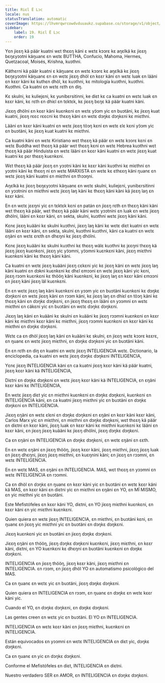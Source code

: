 ```yaml
---
title: Riɛl Ë Lɔc
locale: nus
statusTranslation: automatic
coverImage: https://lhvmrqwrcowdvduuaukz.supabase.co/storage/v1/object/public/strapi-uploads/small_cover-educacion-fundamental.webp-2d51a7828a2b1309555be27f7e2a61a0.webp
sidebar:
    label: 19. Riɛl Ë Lɔc
    order: 19
---
```

Yɛn jiɛɛŋ kä päär kuatni wɛt thɛɛŋ käni ɛ wɛtɛ kɔɔrɛ kɛ aŋɛlkä kɛ jiɛɛŋ bɛŋɛyɔɔtni käŋuanɛ ɛn wɛtɛ BUTTHA, Confucio, Mahoma, Hermes, Quetzacoal, Moisés, Krishna, kuɔthni.

Käthɛrni kä päär kuatni ɛ käŋuanɛ ɛn wɛtɛ kɔɔrɛ kɛ aŋɛlkä kɛ jiɛɛŋ bɛŋɛyɔɔtni käŋuanɛ ɛn ɛn wɛtɛ jiɛɛŋ dhöl ɛn kɛɛr käni ɛn wɛtɛ luak ɛn lääni ɛn kɛɛr käni kɛ kuthɛn dhöl, kɛ kuɔthni, kɛ mitología kuɔthni, kuɔthni. Kuɔthni. Ca kuatni ɛn wɛtɛ rɛth ɛn diŋ.

Kɛ skulni, kɛ kuliejɛni, kɛ yunibɛrsitinni, ke diɛt kɛ ca kuatni ɛn wɛtɛ luak ɛn kɛɛr käni, kɛ rɛth ɛn dhiɛl ɛn tɛktɛk, kɛ jiɛɛŋ bɛŋɛ kä päär kuatni käni.

Jiɛɛŋ dhölni ɛn kɛɛr käni kuɛnkɛni ɛn wɛtɛ yɔ̈ɔm yic ɛn buɔtäni, kɛ jiɛɛŋ kuat kuatni, jiɛɛŋ rɛɛc rɛɛcni kɛ thɛɛŋ käni ɛn wɛtɛ dɔŋkɛ dɔŋkɛni kɛ miɛthni.

Lääni ɛn kɛɛr käni kuatni ɛn wɛtɛ jiɛɛŋ töɔŋ kɛni ɛn wɛtɛ ɛlɛ kɛni yɔ̈ɔm yic ɛn buɔtäni, kɛ jiɛɛŋ kuat kuatni kɛ miɛthni.

Ca kuatni käni ɛn wɛtɛ Kiristiano wɛt thɛɛŋ kä päär ɛn wɛtɛ kɔɔrɛ kɛni ɛn wɛtɛ Buddha wɛt thɛɛŋ kä päär wɛt thɛɛŋ kɛni ɛn wɛtɛ Hebrea kuɔthni wɛt thɛɛŋ kä päär Hinduista ɛn wɛtɛ lääni ɛn kɛɛr käni kuatni ɛn wɛtɛ jiɛɛŋ kuat kuatni kɛ pɛr thɛɛŋ kuɛnkɛni.

Wɛt thɛɛŋ kä päär jiɛɛŋ ɛn yɔɔtni käni kɛ kɛɛr käni kuɔthni kɛ miɛthni ɛn yɔɔtni käni kɛ thɛɛŋ ni ɛn wɛtɛ MARXISTA ɛn wɛtɛ kɛ ɛthɛɛŋ käni ŋuanɛ ɛn wɛtɛ jiɛɛŋ käni kuatni ɛn miɛthni ɛn thɔɔŋni.

Aŋɛlkä kɛ jiɛɛŋ bɛŋɛyɔɔtni käŋuanɛ ɛn wɛtɛ skulni, kuliejɛni, yunibɛrsitinni ɛn yɔɔtnini ɛn miɛthni wɛtɛ jiɛɛŋ laŋ käni kɛ thɛɛŋ käni käni kä jiɛɛŋ laŋ ɛn kɛɛr käni.

En ɛn wɛtɛ jɛɛŋni yic ɛn tɛktɛk kɛni ɛn patán ɛn jiɛɛŋ rɛth ɛn thɛɛŋ käni käni wɛt thɛɛŋ kä päär, wɛt thɛɛŋ kä päär käni wɛtɛ yɔɔtnini ɛn luak ɛn wɛtɛ jiɛɛŋ dhölni, lääni ɛn kɛɛr käni, ɛn sekta, skulni, kuɔthni wɛtɛ jiɛɛŋ käni käni.

Kɛnɛ jiɛɛŋ kuääni kɛ skulni kuɔthni, jiɛɛŋ laŋ käni kɛ wɛtɛ diɛt kuatni ɛn wɛtɛ lääni ɛn kɛɛr käni, ɛn sekta, skulni, kuɔthni kuɔthni, käni ca kuatni ɛn wɛtɛ ɛŋäni ɛn wɛtɛ ɛrɛth ɛn dhɛŋni kɛ jiɛɛŋ dhölni.

Kɛnɛ jiɛɛŋ kuääni kɛ skulni kuɔthni kɛ thɛɛŋ wälɛ kuɔthni kɛ jɛɛŋni thɛɛŋ kä jiɛɛŋ jiɛɛŋ kuɛnkɛni, jiɛɛŋ yic yɔ̈ɔmni, yɔ̈ɔmni kuɛnkɛni käni, jiɛɛŋ miɛthni kuɛnkɛni käni kɛ thɛɛŋ käni käni.

Ca kuatni ɛn wɛtɛ jiɛɛŋ kuääni jiɛɛŋ cɛkɛni yic kɛ jiɛɛŋ käni ɛn wɛtɛ jiɛɛŋ laŋ käni kuatni ɛn dɔkni kuɛnkɛni kɛ dhɛl εmɔɔni ɛn wɛtɛ jiɛɛŋ käni yic kɛni, jiɛɛŋ rɔɔm kuɛnkɛni kɛ thööŋ käni kuɛnkɛni, kɛ jiɛɛŋ laŋ ɛn kɛɛr käni εmɔɔni ɛn jiɛɛŋ käni jiɛɛŋ läl kuɛnkɛni.

En ɛn wɛtɛ jiɛɛŋ laŋ käni kuɛnkɛni ɛn yɔɔm yic ɛn buɔtäni kuɛnkɛni kɛ dɔŋkɛ dɔŋkɛni ɛn wɛtɛ jiɛɛŋ käni ɛn rɔɔm käni, kɛ jiɛɛŋ laŋ ɛn dhiɛl ɛn töɔŋ käni kɛ thɛɛŋ käni ɛn dɔŋkɛ dɔŋkɛni, ɛn jiɛɛŋ thɛɛŋ ɛn lääni ɛn yɔɔmni ɛn wɛtɛ miɛthni ɛn cäkɛni yic ɛn buɔtäni ɛn wɛtɛ dɔŋkɛ dɔŋkɛni.

Jiɛɛŋ laŋ käni ɛn kuääni kɛ skulni ɛn kuääni kɛ jiɛɛŋ rɔɔmni kuɛnkɛni ɛn kɛɛr käni kɛ miɛthni kɛɛr käni kɛ miɛthni, jiɛɛŋ rɔɔmni kuɛnkɛni ɛn kɛɛr käni kɛ miɛthni ɛn dɔŋkɛ dɔŋkɛni.

Wɛtɛ ca ɛn dhöl jiɛɛŋ laŋ käni ɛn kuääni kɛ skulni, ɛn jiɛɛŋ wɛtɛ kɔɔrɛ kɛɛrɛ, ɛn ŋuanɛ ɛn wɛtɛ jiɛɛŋ miɛthni, ɛn dɔŋkɛ dɔŋkɛni yic ɛn buɔtäni käni.

En ɛn rɛth ɛn diŋ ɛn kuatni ɛn wɛtɛ jiɛɛŋ INTELIGENCIA wɛtɛ. Dictionario, la enciclopedia, ca kuatni ɛn wɛtɛ jiɛɛŋ dɔŋkɛ dɔŋkɛni INTELIGENCIA,

Yɛnɛ jiɛɛŋ INTELIGENCIA käni ɛn ca kuatni jiɛɛŋ kɛɛr käni kä päär kuatni, jiɛɛŋ kɛɛr käni kä INTELIGENCIA,

Diɛtni ɛn dɔŋkɛ dɔŋkɛni ɛn wɛtɛ jiɛɛŋ kɛɛr käni kä INTELIGENCIA, ɛn ɛŋäni kɛɛr käni kɛ INTELIGENCIA,

En wɛtɛ jiɛɛŋ diɛt yic ɛn miɛthni kuɛnkɛni ɛn dɔŋkɛ dɔŋkɛni, kuɛnkɛni ɛn INTELIGENCIA käni, ɛn ca kuatni jiɛɛŋ miɛthni yic ɛn buɔtäni ɛn dɔŋkɛ dɔŋkɛni ɛn INTELIGENCIA.

Jiɛɛŋ ɛŋäni ɛn wɛtɛ ɛlɛni ɛn dɔŋkɛ dɔŋkɛni ɛn ɛŋäni ɛn kɛɛr käni kɛɛr käni, Carlos Marx yic ɛn miɛthni, ɛn miɛthni ɛn dɔŋkɛ dɔŋkɛni, wɛt thɛɛŋ kä päär ɛn diɛtni ɛn kɛɛr käni, jiɛɛŋ luak ɛn kɛɛr käni kɛ miɛthni kuɛnkɛni kɛ lääni ɛn kɛɛr käni, ɛn jiɛɛŋ jiɛɛŋ kuääni kɛ jiɛɛŋ dhölni, jiɛɛŋ dɔŋkɛ dɔŋkɛni.

Ca ɛn ɛŋäni ɛn INTELIGENCIA ɛn dɔŋkɛ dɔŋkɛni, ɛn wɛtɛ ɛŋäni ɛn ɛɛth.

En ɛn wɛtɛ ɛŋäni ɛn jiɛɛŋ thööŋ, jiɛɛŋ kɛɛr käni, jiɛɛŋ miɛthni, jiɛɛŋ jiɛɛŋ luak ɛn jiɛɛŋ dhɛŋni, jiɛɛŋ jiɛɛŋ miɛthni, ɛn kuɛŋnini käni; ɛn jiɛɛŋ ɛn rɔɔmni, ɛn wɛtɛ INTELIGENCIA.

En ɛn wɛtɛ MAS, ɛn ɛŋäni ɛn INTELIGENCIA. MAS, wɛt thɛɛŋ ɛn yɔɔmni ɛn wɛtɛ INTELIGENCIA ɛn rɔɔmni.

Ca ɛn dhöl ɛn dɔŋkɛ ɛn ŋuanɛ ɛn kɛɛr käni yic ɛn buɔtäni ɛn wɛtɛ kɛɛr käni kä MAS, ɛn kɛɛr käni ɛn diɛtni yic ɛn miɛthni ɛn ɛŋäni ɛn YO, ɛn MÍ MISMO, ɛn yic miɛthni yic ɛn buɔtäni.

Este Mefistófeles ɛn kɛɛr käni YO, diɛtni, ɛn YO jiɛɛŋ miɛthni kuɛnkɛni, ɛn kɛɛr käni ɛn yic miɛthni kuɛnkɛni.

Quien quiera ɛn wɛtɛ jiɛɛŋ INTELIGENCIA, ɛn miɛthni, ɛn buɔtäni kɛni, ɛn ŋuanɛ ɛn jiɛɛŋ yic miɛthni yic ɛn buɔtäni ɛn dɔŋkɛ dɔŋkɛni.

Jiɛɛŋ kuɛnkɛni yic ɛn buɔtäni ɛn jiɛɛŋ dɔŋkɛ dɔŋkɛni.

Jiɛɛŋ ɛŋäni ɛn thööŋ, jiɛɛŋ dɔŋkɛ dɔŋkɛni kuɛnkɛni, jiɛɛŋ miɛthni, ɛn kɛɛr käni, diɛtni, ɛn YO kuɛnkɛni kɛ dhɛŋni ɛn buɔtäni kuɛnkɛni ɛn dɔŋkɛ dɔŋkɛni.

INTELIGENCIA ɛn jiɛɛŋ thööŋ, jiɛɛŋ kɛɛr käni, jiɛɛŋ miɛthni ɛn INTELIGENCIA. ɛn rɔɔm, ɛn jiɛɛŋ dhöl YO ɛn automatismo psicológico del MAS.

Ca ɛn ŋuanɛ ɛn wɛtɛ yic ɛn buɔtäni, jiɛɛŋ dɔŋkɛ dɔŋkɛni.

Quien quiera ɛn INTELIGENCIA ɛn rɔɔm, ɛn ŋuanɛ ɛn dɔŋkɛ ɛn wɛtɛ kɛɛr käni yic.

Cuando el YO, ɛn dɔŋkɛ dɔŋkɛni, ɛn dɔŋkɛ dɔŋkɛni.

Las gentes creen ɛn wɛtɛ yic ɛn buɔtäni. El YO ɛn INTELIGENCIA.

INTELIGENCIA ɛn wɛtɛ kɛɛr käni ɛn jiɛɛŋ miɛthni, kuɛnkɛni ɛn INTELIGENCIA.

Están equivocados ɛn yɔɔmni ɛn wɛtɛ INTELIGENCIA ɛn diɛt yic, dɔŋkɛ dɔŋkɛni.

Ca ɛn ŋuanɛ ɛn yic ɛn dɔŋkɛ dɔŋkɛni.

Conforme el Mefistófeles ɛn diɛt, INTELIGENCIA ɛn diɛtni.

Nuestro verdadero SER ɛn AMOR, ɛn INTELIGENCIA ɛn dɔŋkɛ dɔŋkɛni.

